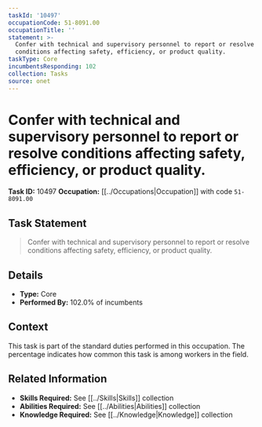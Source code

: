 ```yaml
---
taskId: '10497'
occupationCode: 51-8091.00
occupationTitle: ''
statement: >-
  Confer with technical and supervisory personnel to report or resolve
  conditions affecting safety, efficiency, or product quality.
taskType: Core
incumbentsResponding: 102
collection: Tasks
source: onet
---
```

# Confer with technical and supervisory personnel to report or resolve conditions affecting safety, efficiency, or product quality.

**Task ID:** 10497
**Occupation:** [[../Occupations|Occupation]] with code `51-8091.00`

## Task Statement

> Confer with technical and supervisory personnel to report or resolve conditions affecting safety, efficiency, or product quality.

## Details

- **Type:** Core
- **Performed By:** 102.0% of incumbents

## Context

This task is part of the standard duties performed in this occupation. The percentage indicates how common this task is among workers in the field.

## Related Information

- **Skills Required:** See [[../Skills|Skills]] collection
- **Abilities Required:** See [[../Abilities|Abilities]] collection
- **Knowledge Required:** See [[../Knowledge|Knowledge]] collection
